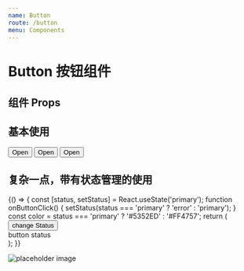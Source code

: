 ```yaml
---
name: Button
route: /button
menu: Components
---
```


# Button 按钮组件

## 组件 Props 

<Props of={Button}/>


## 基本使用

<Playground>
  <Button>Open</Button>
  <Button type="error">Open</Button>
  <Button type="default">Open</Button>
</Playground>


## 复杂一点，带有状态管理的使用

<Playground>
  {() => {
    const [status, setStatus] = React.useState('primary');
    function onButtonClick() {
      setStatus(status === 'primary' ? 'error' : 'primary');
    }
    const color = status === 'primary' ? '#5352ED' : '#FF4757';
    return (
      <div>
        <Button onClick={onButtonClick} type={status}>change Status</Button>
        <div style={{backgroundColor: color}} className="button-status">
          button status
        </div>
      </div>
    );
  }}
</Playground>

![placeholder image](../../../public/avatar.png)